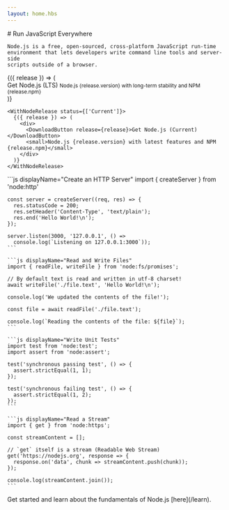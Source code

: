 ```yaml
---
layout: home.hbs
---
```


<section>
  <WithBadge section="index" />

  <div>
    # Run JavaScript Everywhere

    Node.js is a free, open-sourced, cross-platform JavaScript run-time
    environment that lets developers write command line tools and server-side
    scripts outside of a browser.

  </div>
  <div>
    <WithNodeRelease status={['Active LTS', 'Maintenance LTS']}>
      {({ release }) => (
        <div>
          <DownloadButton release={release}>Get Node.js (LTS)</DownloadButton>
          <small>Node.js {release.version} with long-term stability and NPM {release.npm}</small>
        </div>
      )}
    </WithNodeRelease>

    <WithNodeRelease status={['Current']}>
      {({ release }) => (
        <div>
          <DownloadButton release={release}>Get Node.js (Current)</DownloadButton>
          <small>Node.js {release.version} with latest features and NPM {release.npm}</small>
        </div>
      )}
    </WithNodeRelease>

  </div>
</section>

<section>
  <div>
    ```js displayName="Create an HTTP Server"
    import { createServer } from 'node:http'

    const server = createServer((req, res) => {
      res.statusCode = 200;
      res.setHeader('Content-Type', 'text/plain');
      res.end('Hello World!\n');
    });

    server.listen(3000, '127.0.0.1', () =>
      console.log(`Listening on 127.0.0.1:3000`));
    ```

    ```js displayName="Read and Write Files"
    import { readFile, writeFile } from 'node:fs/promises';

    // By default text is read and written in utf-8 charset!
    await writeFile('./file.text', 'Hello World!\n');

    console.log('We updated the contents of the file!');

    const file = await readFile('./file.text');

    console.log(`Reading the contents of the file: ${file}`);
    ```

    ```js displayName="Write Unit Tests"
    import test from 'node:test';
    import assert from 'node:assert';

    test('synchronous passing test', () => {
      assert.strictEqual(1, 1);
    });

    test('synchronous failing test', () => {
      assert.strictEqual(1, 2);
    });
    ```

    ```js displayName="Read a Stream"
    import { get } from 'node:https';

    const streamContent = [];

    // `get` itself is a stream (Readable Web Stream)
    get('https://nodejs.org', response => {
      response.on('data', chunk => streamContent.push(chunk));
    });

    console.log(streamContent.join());
    ```

  </div>
  Get started and learn about the fundamentals of Node.js [here](/learn).
</section>
